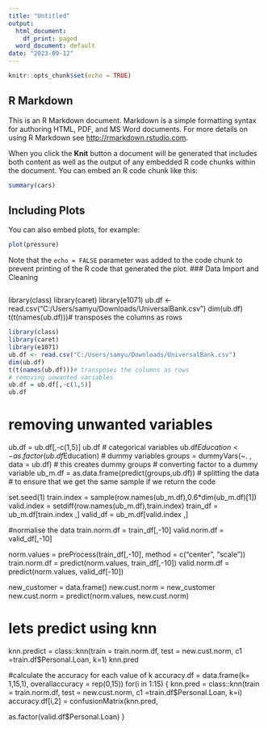 ```yaml
---
title: "Untitled"
output:
  html_document:
    df_print: paged
  word_document: default
date: "2023-09-12"
---
```


```r
knitr::opts_chunk$set(echo = TRUE)
```

## R Markdown

This is an R Markdown document. Markdown is a simple formatting syntax for authoring HTML, PDF, and MS Word documents. For more details on using R Markdown see <http://rmarkdown.rstudio.com>.

When you click the **Knit** button a document will be generated that includes both content as well as the output of any embedded R code chunks within the document. You can embed an R code chunk like this:

```r
summary(cars)
```

## Including Plots

You can also embed plots, for example:

```r
plot(pressure)
```

Note that the `echo = FALSE` parameter was added to the code chunk to prevent printing of the R code that generated the plot.
### Data Import and Cleaning
```r

```

library(class)
library(caret)
library(e1071)
ub.df <- read.csv("C:/Users/samyu/Downloads/UniversalBank.csv")
dim(ub.df)
t(t(names(ub.df)))# transposes the columns as rows
```r

library(class)
library(caret)
library(e1071)
ub.df <- read.csv("C:/Users/samyu/Downloads/UniversalBank.csv")
dim(ub.df)
t(t(names(ub.df)))# transposes the columns as rows
# removing unwanted variables
ub.df = ub.df[,-c(1,5)]
ub.df
```

# removing unwanted variables
ub.df = ub.df[,-c(1,5)]
ub.df
# categorical variables
ub.df$Education <- as.factor(ub.df$Education)
# dummy variables 
groups = dummyVars(~. , data = ub.df) # this creates dummy groups
# converting factor to a dummy variable
ub_m.df = as.data.frame(predict(groups,ub.df))
# splitting the data
# to ensure that we get the same sample if we return the code


set.seed(1)
train.index = sample(row.names(ub_m.df),0.6*dim(ub_m.df)[1])
valid.index = setdiff(row.names(ub_m.df),train.index)
train_df = ub_m.df[train.index ,]
valid_df = ub_m.df[valid.index ,]

#normalise the data
train.norm.df = train_df[,-10]
valid.norm.df = valid_df[,-10]

norm.values = preProcess(train_df[,-10], method = c("center", "scale"))
train.norm.df = predict(norm.values, train_df[,-10])
valid.norm.df = predict(norm.values, valid_df[-10])

new_customer = data.frame()
new.cust.norm = new_customer
new.cust.norm = predict(norm.values, new.cust.norm)

# lets predict using knn
knn.predict = class::knn(train = train.norm.df,
                         test = new.cust.norm, 
                         c1 =train.df$Personal.Loan, k=1)
knn.pred

#calculate the accuracy for each value of k
accuracy.df = data.frame(k= 1,15,1), overallaccuracy = rep(0,15))
for(i in 1:15) {
  knn.pred = class::knn(train = train.norm.df,
                        test = new.cust.norm, 
                        c1 =train.df$Personal.Loan, k=i)
accuracy.df[i,2] = confusionMatrix(knn.pred, 

as.factor(valid.df$Personal.Loan)
}





